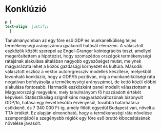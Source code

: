 # Konklúzió {#Chapter-7}

```css
p {
text-align: justify;
  }
```

Tanulmányomban az egy főre eső GDP és munkanélküliség teljes termékenységi arányszámra gyakorolt hatását elemzem. A választott eszközök között szerepel az Engel-Granger kointegrációs teszt, amellyel megerősítettem a hipotézist, hogy szomszédos országok termékenységi rátájának alakulása általában nagyobb egyezőséget mutat, melynek magyarázata lehet a közös gazdasági környezet és kultúra. Második választott eszköz a vektor autoregresszív modellek készítése, melyekből levonható konklúzió, hogy a GDP/fő pozitívan, míg a munkanélküliségi ráta negatívan befolyásolja a termékenységi arányszámot, de kettő közül előbbi alakulása fontosabb. Harmadik eszközként panel modellt választottam a Magyarországi megyékre, mely tanulmányom fő hozzáadott értékét képviseli. Statisztikailag szignifikáns magyarázóváltozónak bizonyult GDP/fő, hatása egy évvel később érvényesül, továbbá határhatása csökkenő, és 7 340 000 Ft-ig, amely fölött egyedül Budapest van, növeli a TTA értékét. Ez alapján elmondható, hogy a termékenységi ráta növelése szempontjából a szegényebb régiók egy főre eső bruttó kibocsátásának növelése javasolt.
